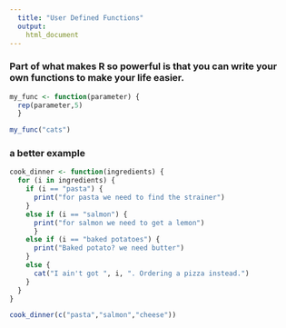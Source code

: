 ```yaml
---
  title: "User Defined Functions"
  output:
    html_document
---
```

  
### Part of what makes R so powerful is that you can write your own functions to make your life easier.

```r

my_func <- function(parameter) { 
  rep(parameter,5)
  }

my_func("cats")

```


### a better example

```r

cook_dinner <- function(ingredients) {
  for (i in ingredients) {
    if (i == "pasta") {
      print("for pasta we need to find the strainer")
    }
    else if (i == "salmon") { 
      print("for salmon we need to get a lemon")
      }
    else if (i == "baked potatoes") {
      print("Baked potato? we need butter")
    }
    else {
      cat("I ain't got ", i, ". Ordering a pizza instead.")
    } 
  }
}

cook_dinner(c("pasta","salmon","cheese"))

```
